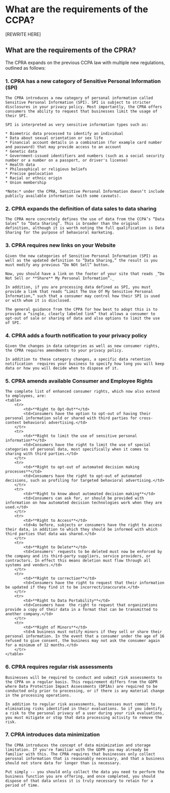 # What are the requirements of the CCPA?

[REWRITE HERE]

## What are the requirements of the CPRA?

The CPRA expands on the previous CCPA law with multiple new regulations, outlined as follows: 

### 1. CPRA has a new category of Sensitive Personal Information (SPI)

    The CPRA introduces a new category of personal information called Sensitive Personal Information (SPI). SPI is subject to stricter disclosures in your privacy policy. Most importantly, the CPRA offers consumers the ability to request that businesses limit the usage of their SPI. 

    SPI is interpreted as very sensitive information types such as:
    
    * Biometric data processed to identify an individual
    * Data about sexual orientation or sex life
    * Financial account details in a combination (for example card number and password) that may provide access to an account
    * Genetic data
    * Government-issued identifiers and numbers (such as a social security number or a number on a passport, or driver's license)
    * Health data
    * Philosophical or religious beliefs
    * Precise geolocation
    * Racial or ethnic origin
    * Union membership

    *Note:* under the CPRA, Sensitive Personal Information doesn’t include publicly available information (with some caveats).

### 2. CPRA expands the definition of data sales to data sharing

    The CPRA more concretely defines the use of data from the CCPA’s “Data Sales” to “Data Sharing”. This is broader than the original definition, although it is worth noting the full qualification is Data Sharing for the purpose of behavioral marketing. 

### 3. CPRA requires new links on your Website

    Given the new categories of Sensitive Personal Information (SPI) as well as the updated definition to “Data Sharing,” the result is you must modify any previous “Do NOt Sell” button. 

    Now, you should have a link on the footer of your site that reads _“Do Not Sell or **Share** My Personal Information”._

    In addition, if you are processing data defined as SPI, you must provide a link that reads “Limit The Use Of My Sensitive Personal Information,” such that a consumer may control how their SPI is used or with whom it is disclosed.

    The general guidance from the CPPA for how best to adopt this is to provide a “single, clearly labeled link” that allows a consumer to opt-out of sale or sharing of data and also options to limit the use of SPI.


### 4. CPRA adds a fourth notification to your privacy policy

    Given the changes in data categories as well as new consumer rights, the CPRA requires amendments to your privacy policy.

    In addition to these category changes, a specific data retention notification  requires your business to specify how long you will keep data or how you will decide when to dispose of it. 



### 5. CPRA amends available Consumer and Employee Rights

    The complete list of enhanced consumer rights, which now also extend to employees, are:
    <table>
        <tr>
            <td>**Right to Opt-Out**</td>
            <td>Consumers have the option to opt-out of having their personal information sold or shared with third parties for cross-context behavioral advertising.</td>
        </tr>
        <tr>
            <td>**Right to limit the use of sensitive personal information**</td>
            <td>Consumers have the right to limit the use of special categories of personal data, most specifically when it comes to sharing with third parties.</td>
        </tr>
        <tr>
            <td>**Right to opt-out of automated decision making processes**</td>
            <td>Consumers have the right to opt-out of automated decisions, such as profiling for targeted behavioral advertising.</td>
        </tr>
        <tr>
            <td>**Right to know about automated decision making**</td>
            <td>Consumers can ask for, or should be provided with information on how automated decision technologies work when they are used.</td>
        </tr>
        <tr>
            <td>**Right to Access**</td>
            <td>As before, subjects or consumers have the right to access their data, in addition to which they should be informed with which third parties that data was shared.</td>
        </tr>
        <tr>
            <td>**Right to Delete**</td>
            <td>Consumers' requests to be deleted must now be enforced by the company and its third-party suppliers, service providers, or contractors. In effect this means deletion must flow through all systems and vendors.</td>
        </tr>
        <tr>
            <td>**Right to correction**</td>
            <td>Consumers have the right to request that their information be updated if they find it to be incorrect/inaccurate.</td>
        </tr>
        <tr>
            <td>**Right to Data Portability**</td>
            <td>Consumers have  the right to request that organizations provide a copy of their data in a format that can be transmitted to another company.</td>
        </tr>
        <tr>
            <td>**Right of Minors**</td>
            <td>A business must notify minors if they sell or share their personal information. In the event that a consumer under the age of 16 refused to give consent, the business may not ask the consumer again for a minimum of 12 months.</td>
        </tr>
    </table>

### 6. CPRA requires regular risk assessments

    Businesses will be required to conduct and submit risk assessments to the CPPA on a regular basis. This requirement differs from the GDPR where Data Protection Impact Assessments (DPIAs) are required to be conducted only prior to processing, or if there is any material change in the processing operations.

    In addition to regular risk assessments, businesses must commit to eliminating risks identified in their evaluations. So if you identify a risk to the personal privacy of a user during your risk evaluations, you must mitigate or stop that data processing activity to remove the risk.

### 7. CPRA introduces data minimization

    The CPRA introduces the concept of data minimization and storage limitation. If you're familiar with the GDPR you may already be familiar with this. The CPRA requires that businesses only collect perosnal information that is reasonably necessary, and that a business should not store data for longer than is necessary.
    
    Put simply -- you should only collect the data you need to perform the business function you are offering, and once completed, you should dispose of that data unless it is truly necessary to retain for a period of time.